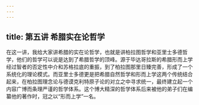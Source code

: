 ```yaml
---
---
---
```

title: 第五讲 希腊实在论哲学
---







在这一讲，我给大家讲希腊的实在论哲学，也就是讲柏拉图哲学和亚里士多德哲学，他们的哲学可以说是达到了希腊哲学的顶峰。源于毕达哥拉斯的希腊形而上学经过智者的否定性中介和苏格拉底的重振，到了柏拉图那里日臻完善，形成了一个系统化的理论模式。而亚里士多德更是把希腊自然哲学和形而上学这两个传统结合起来，在柏拉图理念论与德谟克利特原子论的对立之中寻求统一，最终建立起一个内容广博而条理严谨的哲学体系。这个博大精深的哲学体系后来被他的弟子们在编纂他的著作时，冠之以“形而上学”一名。